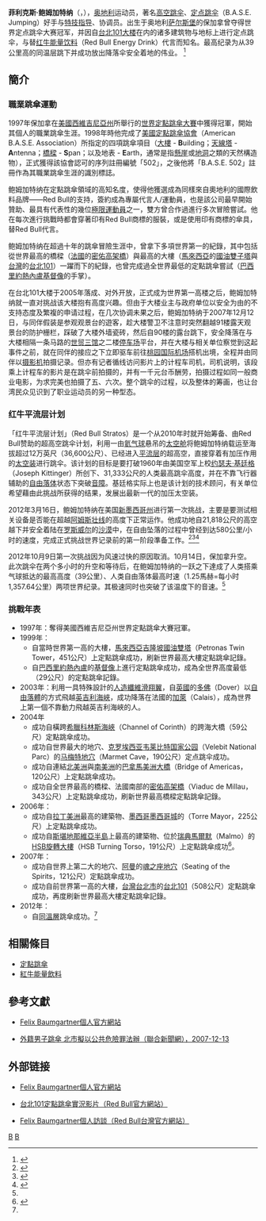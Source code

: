 {{noteta
|T=zh-cn:菲利克斯·鲍姆加特纳; zh-tw:菲利克斯·保加拿; zh-hk:菲利克斯·保加拿;
|1=zh-cn:菲利克斯·鲍姆加特纳; zh-t:菲利克斯·保加拿; zh-hk:菲利克斯·保加拿;
|2=zh-cn:鲍姆加特纳; zh-tw:保加拿; zh-hk:保加拿;
|3=zh-tw:同溫層;zh-cn:平流层;zh-hk:平流層;zh-sg:同温层
}}
{{Infobox Biography
| subject_name   = 菲利克斯·鲍姆加特纳
|image=Felix Baumgartner 2013.jpg
|image_size=240px
| image_caption  =  
| date_of_birth  = {{Birth date and age|1969|4|20|df=y}}
| place_of_birth = {{flagicon|Austria}} [[奧地利|奧地利]][[薩爾斯堡|薩爾斯堡]]
| date_of_death  = 
| place_of_death = 
| occupation     = [[運動員|運動員]]，[[高空跳傘|高空跳傘]]、[[定點跳傘|定點跳傘]]好手，[[特技指導|特技指導]]，協調員。
}}
'''菲利克斯·鲍姆加特纳'''（{{lang-de|'''Felix Baumgartner'''}}，{{bd|1969年|4月20日|catIdx=B}}），[[奥地利|奥地利]]运动员，著名[[高空跳伞|高空跳伞]]、[[定点跳伞|定点跳伞]]（B.A.S.E. Jumping）好手与[[特技指导|特技指导]]、协调员。出生于奥地利[[萨尔斯堡|萨尔斯堡]]的保加拿曾夺得世界定点跳伞大赛冠军，并因自[[台北101大楼|台北101大楼]]在内的诸多建筑物与地标上进行定点跳伞，与替[[红牛能量饮料|红牛能量饮料]]（Red Bull Energy Drink）代言而知名。最高纪录为从39公里高的同温层跳下并成功放出降落伞安全着地的伟业。 <ref name="BBC">{{cite news|title=奥地利冒险家鲍姆加特纳太空跳伞|url=http://www.bbc.co.uk/zhongwen/trad/rolling_news/2012/10/121014_sky_dive.shtml|accessdate=2012-10-14|newspaper=BBC中文网|date=2012-10-14}}</ref>

== 簡介 ==

=== 職業跳傘運動 ===
1997年保加拿在[[美國|美國]][[西維吉尼亞州|西維吉尼亞州]]所舉行的[[世界定點跳傘大賽|世界定點跳傘大賽]]中獲得冠軍，開始其個人的職業跳傘生涯。1998年時他完成了[[美國定點跳傘協會|美國定點跳傘協會]]（American B.A.S.E. Association）所指定的四項跳傘項目（[[摩天大樓|大樓]] - '''B'''uilding；[[電波望遠鏡|天線塔]] - '''A'''ntenna；[[橋樑|橋樑]] - '''S'''pan；以及地表 - '''E'''arth，通常是指[[懸崖|懸崖]]或[[地洞|地洞]]之類的天然構造物），正式獲得該協會認可的序列註冊編號「502」，之後他將「B.A.S.E. 502」註冊作為其職業跳傘生涯的識別標誌。

鲍姆加特纳在定點跳傘領域的高知名度，使得他獲選成為同樣來自奧地利的國際飲料品牌——Red Bull的支持，簽約成為專屬代言人/運動員，也是該公司最早開始贊助、最具有代表性的幾位[[極限運動|極限運動員]]之一，雙方曾合作過進行多次冒險嘗試。他在每次進行挑戰時都會穿著印有Red Bull商標的服裝，或是使用印有商標的傘具，替Red Bull代言。

鲍姆加特纳在超過十年的跳傘冒險生涯中，曾拿下多項世界第一的紀錄，其中包括從世界最高的橋樑（[[法國|法國]]的[[密佑高架橋|密佑高架橋]]）與最高的大樓（[[馬來西亞|馬來西亞]]的[[國油雙子塔|國油雙子塔]]與[[台灣|台灣]]的[[台北101|台北101]]）一躍而下的紀錄，也曾完成過全世界最低的定點跳傘嘗試（[[巴西|巴西]][[里約熱內盧|里約熱內盧]][[里約熱內盧基督像|基督像]]的手掌）。

在台北101大楼于2005年落成、对外开放，正式成为世界第一高楼之后，鲍姆加特纳就一直对挑战该大楼抱有高度兴趣。但由于大楼业主与政府单位以安全为由的不支持态度及繁複的申请过程，在几次协调未果之后，鲍姆加特纳于2007年12月12日，与同伴假装是参观观景台的遊客，趁大楼警卫不注意时突然翻越91楼露天观景台的防护栅栏，踩破了大楼外墙瓷砖，然后自90楼的露台跳下，安全降落在与大楼相隔一条马路的[[台北世界贸易中心|世贸三馆]]之二楼[[停车场|停车场]]平台，并在大楼与相关单位察觉到这起事件之前，就在同伴的接应之下立即驱车前往[[桃园国际机场|桃园国际机场]]搭机出境，全程并由同伴以[[摄影机|摄影机]]拍摄记录。但亦有记者循线访问影片上的计程车司机，司机说明，该段乘上计程车的影片是在跳伞前拍摄的，并有一千元台币酬劳，拍摄过程如同一般商业电影，为求完美也拍摄了五、六次。整个跳伞的过程，以及整体的筹画，也让台湾民众见识到了职业运动员的另一种型态。

=== 红牛平流层计划 ===
「红牛平流层计划」（Red Bull Stratos）是一个从2010年时就开始筹备、由Red Bull赞助的超高空跳伞计划，利用一由[[氦气球|氦气球]]悬吊的[[太空舱|太空舱]]将鲍姆加特纳载运至海拔超过12万英尺（36,600公尺）、已经进入[[平流层|平流层]]的超高空，直接穿着有加压作用的[[太空装|太空装]]进行跳伞。该计划的目标是要打破1960年由美国空军上校[[约瑟夫·基廷格|约瑟夫·基廷格]]（Joseph Kittinger）所创下、31,333公尺的人类最高跳伞高度，并在不靠飞行器辅助的[[自由落体|自由落体]]状态下突破[[音障|音障]]。基廷格实际上也是该计划的技术顾问，有关单位希望藉由此挑战所获得的结果，发展出最新一代的加压太空装。

2012年3月16日，鲍姆加特纳在美国[[新墨西哥州|新墨西哥州]]进行第一次挑战，主要是要测试相关设备是否能在超越[[阿姆斯壮线|阿姆斯壮线]]的高度下正常运作。他成功地自21,818公尺的高空越下并安全着陆在[[羅斯維爾_(新墨西哥州)|罗斯威尔]]的[[沙漠|沙漠]]中，在自由坠落的过程中曾经到达580公里/小时的速度，完成正式挑战世界记录前的第一阶段準备工作。<ref>{{cite web|url=http://www.redbullstratos.com/the-mission/what-is-the-mission/ | language=en | title=红牛平流层计划任务简介 |publisher=红牛平流层计划官方网站 |date= |accessdate=2012年4月18日 }}</ref><ref>{{cite web|url=http://www.redbullstratos.com/the-mission/mission-history/ | language=en | title=红牛平流层计划任务历史 |publisher=红牛平流层计划官方网站 |date= |accessdate=2012年4月18日 }}</ref><ref>{{cite web|url=http://www.redbull.com.tw/cs/Satellite/zh_TW/Article/Red-Bull-Stratos%E7%AC%AC%E4%B8%80%E6%AC%A1%E8%A9%A6%E9%A3%9B%E6%88%90%E5%8A%9F-FELIX-BAUMGARTNER-%E9%80%9A%E9%81%8E%E6%AD%BB%E4%BA%A1%E5%8D%80%E5%9F%9F%E7%9A%84%E6%B8%AC%E8%A9%A6-021243179082767 | language=zh-tw | title=Red Bull Stratos第一次试飞成功 FELIX BAUMGARTNER通过死亡区域的测试 |publisher=红牛台湾官方网站 |date= |accessdate=2012年4月18日}}</ref>

2012年10月9日第一次挑战因为风速过快的原因取消。10月14日，保加拿升空。此次跳伞在两个多小时的升空和等待后，在鲍姆加特纳的一跃之下達成了人类搭乘气球抵达的最高高度（39公里）、人类自由落体最高时速（1.25馬赫=每小时1,357.64公里）两项世界纪录。其极速同时也突破了该温度下的音速。<ref name="BBC" />

=== 挑戰年表 ===

* 1997年：奪得美國西維吉尼亞州世界定點跳傘大賽冠軍。
* 1999年：
** 自當時世界第一高的大樓，[[馬來西亞|馬來西亞]][[吉隆坡|吉隆坡]][[國油雙塔|國油雙塔]]（Petronas Twin Tower，451公尺）上定點跳傘成功，刷新世界最高大樓定點跳傘記錄。
** 自[[巴西|巴西]][[里約熱內盧|里約熱內盧]]的[[里約熱內盧基督像|基督像]]上進行定點跳傘成功，成為全世界高度最低（29公尺）的定點跳傘記錄。
* 2003年：利用一具特殊設計的[[人造纖維|人造纖維]][[滑翔翼|滑翔翼]]，自[[英國|英國]]的[[多佛|多佛]]（Dover）以[[自由落體|自由落體]]的方式飛越[[英吉利海峽|英吉利海峽]]，成功降落在法國的[[加萊|加萊]]（Calais），成為世界上第一個不靠動力飛越英吉利海峽的人。
* 2004年
** 成功自橫跨[[希臘|希臘]][[科林斯海峽|科林斯海峽]]（Channel of Corinth）的跨海大橋（59公尺）定點跳傘成功。
** 成功自世界最大的地穴、[[克罗埃西亚|克罗埃西亚]][[韦莱比特国家公园|韦莱比特国家公园]]（Velebit National Parc）的[[马梅特地穴|马梅特地穴]]（Marmet Cave，190公尺）定点跳伞成功。
** 成功自連結[[北美洲|北美洲]]與[[南美洲|南美洲]]的[[巴拿馬|巴拿馬]][[美洲大橋|美洲大橋]]（Bridge of Americas，120公尺）上定點跳傘成功。
** 成功自全世界最高的橋樑、法國南部的[[密佑高架橋|密佑高架橋]]（Viaduc de Millau，343公尺）上定點跳傘成功，刷新世界最高橋樑定點跳傘記錄。
* 2006年：
** 成功自[[拉丁美洲|拉丁美洲]]最高的建築物、[[墨西哥|墨西哥]][[墨西哥城|墨西哥城]]的{{Link-en|主塔大廈|Torre Mayor}}（Torre Mayor，225公尺）上定點跳傘成功。
** 成功自[[斯堪地那維亞半島|斯堪地那維亞半島]]上最高的建築物、位於[[瑞典|瑞典]][[馬爾默|馬爾默]]（Malmo）的[[HSB旋轉大樓|HSB旋轉大樓]]（HSB Turning Torso，191公尺）上定點跳傘成功<ref>{{en}}{{cite web | title=Felix Baumgartner jumps from Turning Torso |publisher=[[Youtube|Youtube]] |date=2006年8月16日 |accessdate=2010年6月18日 |url=http://www.youtube.com/watch?v=gUXjEd83mwI }}</ref>。
* 2007年：
** 成功自世界上第二大的地穴、[[阿曼|阿曼]]的[[魂之座地穴|魂之座地穴]]（Seating of the Spirits，121公尺）定點跳傘成功。
** 成功自前世界第一高的大樓，[[台灣|台灣]][[台北市|台北市]]的[[台北101|台北101]]（508公尺）定點跳傘成功，再度刷新世界最高大樓定點跳傘記錄。
* 2012年：
** 自[[同溫層|同溫層]]跳傘成功。<ref name="BBC" />

== 相關條目 ==

* [[定點跳傘|定點跳傘]]
* [[紅牛能量飲料|紅牛能量飲料]]

== 參考文獻 ==
<div class="references-small">
<references></references>
* {{en}}[http://www.felixbaumgartner.com/ Felix Baumgartner個人官方網站]
* {{zh-tw}}[http://udn.com/NEWS/LIFE/LIF1/4135728.shtml 外籍男子跳傘 北市擬以公共危險罪法辦（聯合新聞網），2007-12-13]
</div>

== 外部链接 ==

* {{en}}[http://www.felixbaumgartner.com/ Felix Baumgartner個人官方網站]
* {{en}}[http://www.redbull.com/#page=MediaSectionItemPage.1197468018453-802039067 台北101定點跳傘實況影片（Red Bull官方網站）]
* {{zh-tw}}[https://web.archive.org/web/20071217124050/http://redbull.com.tw/zh/ArticlePage.1181479634954-1335562048/htmlArticlePage.action?mediaAssetID=1181479637046-1860701010#page=ArticlePage.1181479634954-1335562048.0 Felix Baumgartner個人訪談（Red Bull台灣官方網站）]

{{Authority control}}
[[Category:奧地利運動員|B]]
[[Category:薩爾茨堡人|B]]